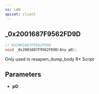 ```yaml
---
ns: LAW
apiset: client
---
```

## _0x2001687F9562FD9D

```c
// 0x2001687F9562FD9D
void _0x2001687F9562FD9D(Any p0);
```

Only used in resapwn_dump_body R* Script

## Parameters
* **p0**: